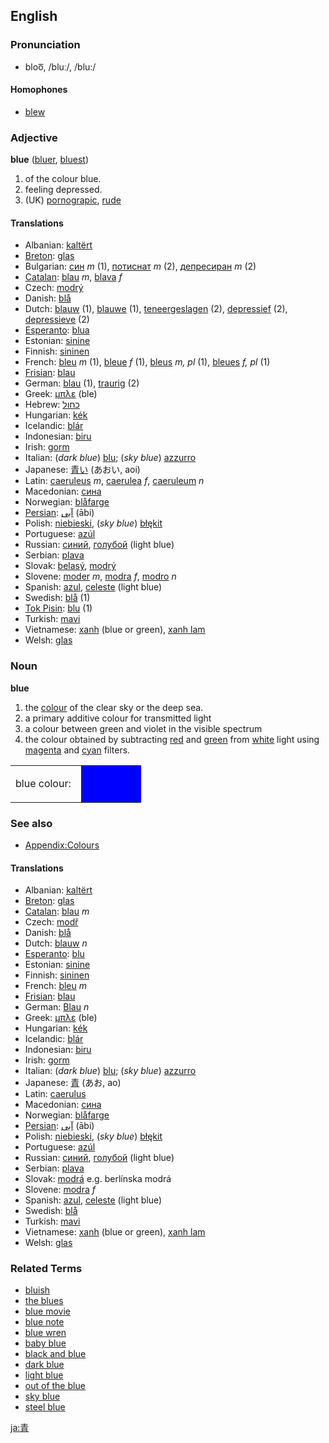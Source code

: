 ==English==
===Pronunciation===
*bloo͞, /bluː/, /blu:/
====Homophones====
*[[blew]]

===Adjective===
'''blue''' ([[bluer]], [[bluest]]) 

# of the colour blue.
# feeling depressed.
# (UK) [[pornograpic]], [[rude]]

====Translations====
*Albanian: [[kaltërt]]
*[[Breton]]: [[glas]]
*Bulgarian: [[син]] ''m'' (1), [[потиснат]] ''m'' (2), [[депресиран]] ''m'' (2)
*[[Catalan]]: [[blau]] ''m'', [[blava]] ''f''
*Czech: [[modrý]]
*Danish: [[blå]]
*Dutch: [[blauw]] (1), [[blauwe]] (1), [[teneergeslagen]] (2), [[depressief]] (2), [[depressieve]] (2)
*[[Esperanto]]: [[blua]]
*Estonian: [[sinine]]
*Finnish: [[sininen]]
*French: [[bleu]] ''m'' (1), [[bleue]] ''f'' (1), [[bleus]] ''m, pl'' (1), [[bleues]] ''f, pl'' (1)
*[[Frisian]]: [[blau]]
*German: [[blau]] (1), [[traurig]] (2)
*Greek: [[μπλε]] (ble)
*Hebrew: [[כחול]] 
*Hungarian: [[kék]]
*Icelandic: [[blár]]
*Indonesian: [[biru]]
*Irish: [[gorm]]
*Italian: (''dark blue'') [[blu]]; (''sky blue'') [[azzurro]]
*Japanese: <font lang="ja">[[青い]] (あおい, aoi)</font>
*Latin: [[caeruleus]] ''m'', [[caerulea]] ''f'', [[caeruleum]] ''n''
*Macedonian: [[сина]]
*Norwegian: [[blåfarge]]
*[[Persian]]: [[آبی]] (ābi)
*Polish: [[niebieski]], (''sky blue'') [[błękit]]
*Portuguese: [[azúl]]
*Russian: [[синий]], [[голубой]] (light blue)
*Serbian: [[plava]]
*Slovak: [[belasý]], [[modrý]]
*Slovene: [[moder]] ''m'', [[modra]] ''f'', [[modro]] ''n''
*Spanish: [[azul]], [[celeste]] (light blue)
*Swedish: [[blå]] (1)
*[[Tok Pisin]]: [[blu]] (1)
*Turkish: [[mavi]]
*Vietnamese: [[xanh]] (blue or green), [[xanh lam]]
*Welsh: [[glas]]

===Noun===
'''blue'''

#the [[color|colour]] of the clear sky or the deep sea.
#a primary additive colour for transmitted light
#a colour between green and violet in the visible spectrum 
#the colour obtained by subtracting [[red]] and [[green]] from [[white]] light using [[magenta]] and [[cyan]] filters.
<table><tr><td>blue colour: &nbsp;</td>
<td bgcolor="#0000FF" width="80">&nbsp; </td></tr></table>

===See also===
*[[Wiktionary_Appendix:Colours|Appendix:Colours]]

====Translations====
*Albanian: [[kaltërt]]
*[[Breton]]: [[glas]]
*[[Catalan]]: [[blau]] ''m''
*Czech: [[modř]]
*Danish: [[blå]]
*Dutch: [[blauw]] ''n''
*[[Esperanto]]: [[blu]]
*Estonian: [[sinine]]
*Finnish: [[sininen]]
*French: [[bleu]] ''m''
*[[Frisian]]: [[blau]]
*German: [[Blau]] ''n''
*Greek: [[μπλε]] (ble)
*Hungarian: [[kék]]
*Icelandic: [[blár]]
*Indonesian: [[biru]]
*Irish: [[gorm]]
*Italian: (''dark blue'') [[blu]]; (''sky blue'') [[azzurro]]
*Japanese: <font lang=ja">[[青]] (あお, ao)</font>
*Latin: [[caerulus]]
*Macedonian: [[сина]]
*Norwegian: [[blåfarge]]
*[[Persian]]: [[آبی]] (ābi)
*Polish: [[niebieski]], (''sky blue'') [[błękit]]
*Portuguese: [[azúl]]
*Russian: [[синий]], [[голубой]] (light blue)
*Serbian: [[plava]]
*Slovak:  [[modrá]] e.g. berlínska modrá
*Slovene: [[modra]] ''f''
*Spanish: [[azul]], [[celeste]] (light blue)
*Swedish: [[blå]]
*Turkish: [[mavi]]
*Vietnamese: [[xanh]] (blue or green), [[xanh lam]]
*Welsh: [[glas]]

===Related Terms===
*[[bluish]]
*[[the blues]]
*[[blue movie]]
*[[blue note]]
*[[blue wren]]
*[[baby blue]]
*[[black and blue]]
*[[dark blue]]
*[[light blue]]
*[[out of the blue]]
*[[sky blue]]
*[[steel blue]]

[[ja:青]]